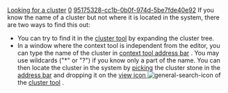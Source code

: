 [[Property:title|Looking for a cluster]]
[[Property:weight|0]]
[[Property:uuid|95175328-cc1b-0b0f-974d-5be7fde40e92]]
If you know the name of a cluster but not where it is located in the system, there are two ways to find this out: 
* You can try to find it in the [[Cluster tool|cluster tool]]  by expanding the cluster tree. 
* In a window where the context tool is independent from the editor, you can type the name of the cluster in [[Context tool address bar|context tool address bar]] . You may use wildcards ("*" or "?") if you know only a part of the name. You can then locate the cluster in the system by [[Pick-and-drop mechanism|picking]]  the cluster stone in the [[Context tool address bar|address bar]]  and dropping it on the [[Locate command|view icon ]]   [[Image:general-search-icon]]  of the [[Cluster tool|cluster tool]] . 

